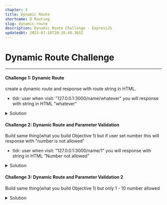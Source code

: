 ```yaml
---
chapter: 3
title: Dynamic Route
shortname: D Routing
slug: dynamic-route
description: Dynamic Route Challenge - ExpressJS
updatedAt: 2023-07-18T20:39:49.365Z
---
```



# Dynamic Route Challenge
<hr/>

#### Challenge 1: Dynamic Route
create a dynamic route and response with route string in HTML.
- tldr: user when visit: "127.0.0.1:3000/name/whatever" you will response with string in HTML "whatever"

<details>
  <summary> Solution </summary>
  <p>Todo: Add Solution</p>
</details>

#### Challenge 2: Dynamic Route and Parameter Validation
Build same thing(what you build Objective 1) but if user set number this will response with "number is not allowed"
- tldr: user when visit: "127.0.0.1:3000/name/1" you will response with string in HTML "Number not allowed"

<details>
  <summary> Solution </summary>
  <p>Todo: Add Solution</p>
</details>

#### Challenge 3: Dynamic Route and Parameter Validation 2
Build same thing(what you build Objective 1) but only 1 - 10 number allowed

<details>
  <summary> Solution </summary>
  <p>Todo: Add Solution</p>
</details>